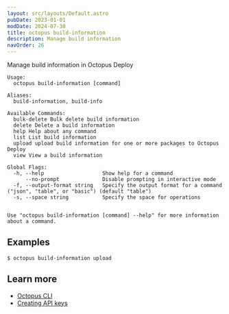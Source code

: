 ```yaml
---
layout: src/layouts/Default.astro
pubDate: 2023-01-01
modDate: 2024-07-30
title: octopus build-information
description: Manage build information
navOrder: 26
---
```


Manage build information in Octopus Deploy

```
Usage:
  octopus build-information [command]

Aliases:
  build-information, build-info

Available Commands:
  bulk-delete Bulk delete build information
  delete Delete a build information
  help Help about any command
  list List build information
  upload upload build information for one or more packages to Octopus Deploy
  view View a build information

Global Flags:
  -h, --help                   Show help for a command
      --no-prompt              Disable prompting in interactive mode
  -f, --output-format string   Specify the output format for a command ("json", "table", or "basic") (default "table")
  -s, --space string           Specify the space for operations


Use "octopus build-information [command] --help" for more information about a command.
```

## Examples

<SamplesInstance />

```
$ octopus build-information upload

```

## Learn more

- [Octopus CLI](/docs/octopus-rest-api/cli)
- [Creating API keys](/docs/octopus-rest-api/how-to-create-an-api-key)